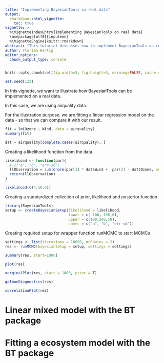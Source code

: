```yaml
---
title: "Implementing BayesianTools on real data"
output: 
  rmarkdown::html_vignette:
    toc: true
vignette: >
  %\VignetteIndexEntry{Implementing BayesianTools on real data}
  \usepackage[utf8]{inputenc}
  %\VignetteEngine{knitr::rmarkdown}
abstract: "This tutorial discusses how to implement BayesianTools on real data" 
author: Florian Hartig
editor_options: 
  chunk_output_type: console
---
```


```r
knitr::opts_chunk$set(fig.width=5, fig.height=5, warning=FALSE, cache = F)
```

```r
set.seed(123)
```

In this vignette, we want to illustrate how BayesianTools can be implemented on a real data.

In this case, we are using airquality data.

For the illustration purpose, we are fitting a linear regression model on the data - so that we can compare it with our result.


```r
fit = lm(Ozone ~ Wind, data = airquality)
summary(fit)
```

```r

dat = airquality[complete.cases(airquality), ]

```

Creating a likelihood function from the data.

```r
likelihood <- function(par){
  # c("a", "b", "err-sd")
  llObservation = sum(dnorm(par[1] * dat$Wind +  par[2] - dat$Ozone, sd = par[3], log = T))
  return(llObservation)
}

likelihood(c(4,10,6))
```

Creating a standardized collection of prior, likelihood and posterior function.

```r
library(BayesianTools)
setup <- createBayesianSetup(likelihood = likelihood, 
                             lower = c(-100,-100,0), 
                             upper = c(100,200,50),
                             names = c("a", "b", "err-sd"))
```

Creating required setup for wrapper function runMCMC to start MCMCs

```r
settings <- list(iterations = 10000, nrChains = 2)
res <- runMCMC(bayesianSetup = setup, settings = settings)

summary(res, start=1000)
```


```r
plot(res)
```

```r
marginalPlot(res, start = 1000, prior = T)
```

```r
gelmanDiagnostics(res)
```
```r
correlationPlot(res)
```

# Linear mixed model with the BT package





# Fitting a ecosystem model with the BT package 



